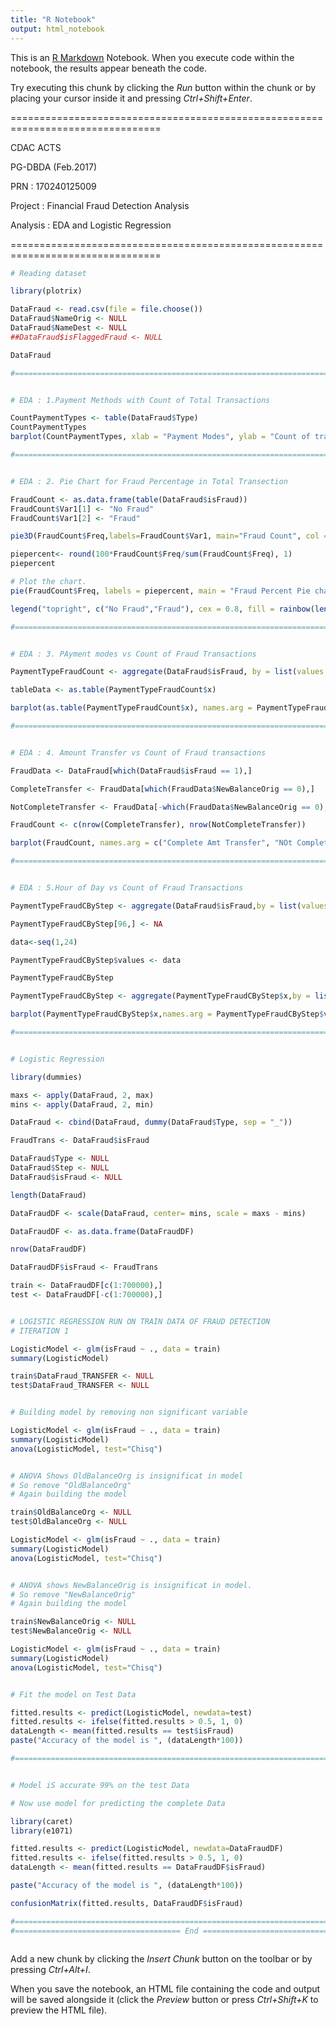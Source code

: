 ```yaml
---
title: "R Notebook"
output: html_notebook
---
```


This is an [R Markdown](http://rmarkdown.rstudio.com) Notebook. When you execute code within the notebook, the results appear beneath the code. 

Try executing this chunk by clicking the *Run* button within the chunk or by placing your cursor inside it and pressing *Ctrl+Shift+Enter*. 

================================================================================

CDAC ACTS

PG-DBDA (Feb.2017)

PRN : 170240125009
    
Project : Financial Fraud Detection Analysis

Analysis : EDA and Logistic Regression

================================================================================


```r

# Reading dataset

library(plotrix)

DataFraud <- read.csv(file = file.choose())
DataFraud$NameOrig <- NULL
DataFraud$NameDest <- NULL
##DataFraud$isFlaggedFraud <- NULL

DataFraud

#===============================================================================


# EDA : 1.Payment Methods with Count of Total Transactions

CountPaymentTypes <- table(DataFraud$Type)
CountPaymentTypes
barplot(CountPaymentTypes, xlab = "Payment Modes", ylab = "Count of transections")

#===============================================================================


# EDA : 2. Pie Chart for Fraud Percentage in Total Transection

FraudCount <- as.data.frame(table(DataFraud$isFraud))
FraudCount$Var1[1] <- "No Fraud"
FraudCount$Var1[2] <- "Fraud"

pie3D(FraudCount$Freq,labels=FraudCount$Var1, main="Fraud Count", col = c("Green","Red"), explode = 0.1)

piepercent<- round(100*FraudCount$Freq/sum(FraudCount$Freq), 1)
piepercent

# Plot the chart.
pie(FraudCount$Freq, labels = piepercent, main = "Fraud Percent Pie chart", col = rainbow(length(FraudCount$Freq)))

legend("topright", c("No Fraud","Fraud"), cex = 0.8, fill = rainbow(length(FraudCount$Freq)))

#===============================================================================


# EDA : 3. PAyment modes vs Count of Fraud Transactions

PaymentTypeFraudCount <- aggregate(DataFraud$isFraud, by = list(values = DataFraud$Type), FUN = sum)

tableData <- as.table(PaymentTypeFraudCount$x)

barplot(as.table(PaymentTypeFraudCount$x), names.arg = PaymentTypeFraudCount$values, xlab = "Payment Modes", ylab = "Count of transections")

#===============================================================================


# EDA : 4. Amount Transfer vs Count of Fraud transactions

FraudData <- DataFraud[which(DataFraud$isFraud == 1),]

CompleteTransfer <- FraudData[which(FraudData$NewBalanceOrig == 0),]

NotCompleteTransfer <- FraudData[-which(FraudData$NewBalanceOrig == 0),]

FraudCount <- c(nrow(CompleteTransfer), nrow(NotCompleteTransfer))

barplot(FraudCount, names.arg = c("Complete Amt Transfer", "NOt Complete Amt transfer"), xlab = "Payment Modes", ylab = "Count of transections")

#===============================================================================


# EDA : 5.Hour of Day vs Count of Fraud Transactions

PaymentTypeFraudCByStep <- aggregate(DataFraud$isFraud,by = list(values = DataFraud$Step),FUN = sum)

PaymentTypeFraudCByStep[96,] <- NA

data<-seq(1,24) 

PaymentTypeFraudCByStep$values <- data

PaymentTypeFraudCByStep

PaymentTypeFraudCByStep <- aggregate(PaymentTypeFraudCByStep$x,by = list(values = PaymentTypeFraudCByStep$values),FUN = sum)

barplot(PaymentTypeFraudCByStep$x,names.arg = PaymentTypeFraudCByStep$values ,xlab = "Hour Of Day" , ylab = "Count of Frauds")

#===============================================================================


# Logistic Regression

library(dummies)

maxs <- apply(DataFraud, 2, max)
mins <- apply(DataFraud, 2, min)

DataFraud <- cbind(DataFraud, dummy(DataFraud$Type, sep = "_"))

FraudTrans <- DataFraud$isFraud

DataFraud$Type <- NULL
DataFraud$Step <- NULL
DataFraud$isFraud <- NULL

length(DataFraud)

DataFraudDF <- scale(DataFraud, center= mins, scale = maxs - mins)

DataFraudDF <- as.data.frame(DataFraudDF)

nrow(DataFraudDF)

DataFraudDF$isFraud <- FraudTrans

train <- DataFraudDF[c(1:700000),]
test <- DataFraudDF[-c(1:700000),]


# LOGISTIC REGRESSION RUN ON TRAIN DATA OF FRAUD DETECTION
# ITERATION 1

LogisticModel <- glm(isFraud ~ ., data = train)
summary(LogisticModel)

train$DataFraud_TRANSFER <- NULL
test$DataFraud_TRANSFER <- NULL


# Building model by removing non significant variable

LogisticModel <- glm(isFraud ~ ., data = train)
summary(LogisticModel)
anova(LogisticModel, test="Chisq")


# ANOVA Shows OldBalanceOrg is insignificat in model
# So remove "OldBalanceOrg"
# Again building the model

train$OldBalanceOrg <- NULL
test$OldBalanceOrg <- NULL

LogisticModel <- glm(isFraud ~ ., data = train)
summary(LogisticModel)
anova(LogisticModel, test="Chisq")


# ANOVA shows NewBalanceOrig is insignificat in model.
# So remove "NewBalanceOrig"
# Again building the model

train$NewBalanceOrig <- NULL
test$NewBalanceOrig <- NULL

LogisticModel <- glm(isFraud ~ ., data = train)
summary(LogisticModel)
anova(LogisticModel, test="Chisq")


# Fit the model on Test Data

fitted.results <- predict(LogisticModel, newdata=test)
fitted.results <- ifelse(fitted.results > 0.5, 1, 0)
dataLength <- mean(fitted.results == test$isFraud)
paste("Accuracy of the model is ", (dataLength*100))

#===============================================================================


# Model iS accurate 99% on the test Data

# Now use model for predicting the complete Data

library(caret)
library(e1071)

fitted.results <- predict(LogisticModel, newdata=DataFraudDF)
fitted.results <- ifelse(fitted.results > 0.5, 1, 0)
dataLength <- mean(fitted.results == DataFraudDF$isFraud)

paste("Accuracy of the model is ", (dataLength*100))

confusionMatrix(fitted.results, DataFraudDF$isFraud)

#===============================================================================
#===================================== End =====================================



```

Add a new chunk by clicking the *Insert Chunk* button on the toolbar or by pressing *Ctrl+Alt+I*.

When you save the notebook, an HTML file containing the code and output will be saved alongside it (click the *Preview* button or press *Ctrl+Shift+K* to preview the HTML file).
